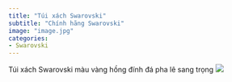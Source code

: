 ```yaml
---
title: "Túi xách Swarovski"
subtitle: "Chính hãng Swarovski"
image: "image.jpg"
categories:
- Swarovski
---
```


Túi xách Swarovski màu vàng hồng đính đá pha lê sang trọng
![](image.jpg)